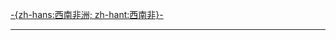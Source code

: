 {{flagdeco|South Africa|1928}} [[西南非洲|-{zh-hans:西南非洲; zh-hant:西南非}-]]<noinclude>
----
{{NAM-all}}
[[Category:納米比亞旗幟模板|{{PAGENAME}}]]
[[Category:非洲国家模板|{{PAGENAME}}]]
</noinclude>